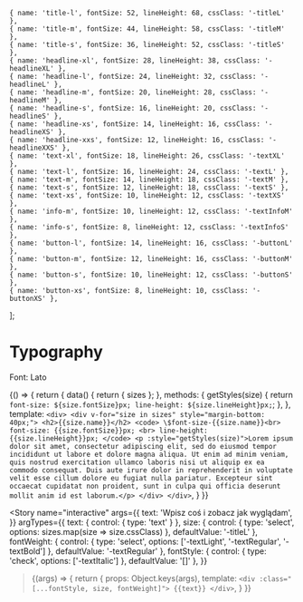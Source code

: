 

    { name: 'title-l', fontSize: 52, lineHeight: 68, cssClass: '-titleL' },
    { name: 'title-m', fontSize: 44, lineHeight: 58, cssClass: '-titleM' },
    { name: 'title-s', fontSize: 36, lineHeight: 52, cssClass: '-titleS' },
    { name: 'headline-xl', fontSize: 28, lineHeight: 38, cssClass: '-headlineXL' },
    { name: 'headline-l', fontSize: 24, lineHeight: 32, cssClass: '-headlineL' },
    { name: 'headline-m', fontSize: 20, lineHeight: 28, cssClass: '-headlineM' },
    { name: 'headline-s', fontSize: 16, lineHeight: 20, cssClass: '-headlineS' },
    { name: 'headline-xs', fontSize: 14, lineHeight: 16, cssClass: '-headlineXS' },
    { name: 'headline-xxs', fontSize: 12, lineHeight: 16, cssClass: '-headlineXXS' },
    { name: 'text-xl', fontSize: 18, lineHeight: 26, cssClass: '-textXL' },
    { name: 'text-l', fontSize: 16, lineHeight: 24, cssClass: '-textL' },
    { name: 'text-m', fontSize: 14, lineHeight: 18, cssClass: '-textM' },
    { name: 'text-s', fontSize: 12, lineHeight: 18, cssClass: '-textS' },
    { name: 'text-xs', fontSize: 10, lineHeight: 12, cssClass: '-textXS' },
    { name: 'info-m', fontSize: 10, lineHeight: 12, cssClass: '-textInfoM' },
    { name: 'info-s', fontSize: 8, lineHeight: 12, cssClass: '-textInfoS' },
    { name: 'button-l', fontSize: 14, lineHeight: 16, cssClass: '-buttonL' },
    { name: 'button-m', fontSize: 12, lineHeight: 16, cssClass: '-buttonM' },
    { name: 'button-s', fontSize: 10, lineHeight: 12, cssClass: '-buttonS' },
    { name: 'button-xs', fontSize: 8, lineHeight: 10, cssClass: '-buttonXS' },
];

<Meta title='basics/Typograpy' />

# Typography

Font: Lato


<Story name="font sizes">{() => {
    return {
        data() {
            return { sizes };
        },
        methods: {
            getStyles(size) {
                return `font-size: ${size.fontSize}px; line-height: ${size.lineHeight}px;`;
            },
        },
        template: `
            <div>
                <div v-for="size in sizes" style="margin-bottom: 40px;">
                    <h2>{{size.name}}</h2>
                    <code>
                        \$font-size-{{size.name}}<br>
                        font-size: {{size.fontSize}}px; <br>
                        line-height: {{size.lineHeight}}px;
                    </code>
                    <p :style="getStyles(size)">Lorem ipsum dolor sit amet, consectetur adipiscing elit, sed do eiusmod tempor incididunt ut labore et dolore magna aliqua. Ut enim ad minim veniam, quis nostrud exercitation ullamco laboris nisi ut aliquip ex ea commodo consequat. Duis aute irure dolor in reprehenderit in voluptate velit esse cillum dolore eu fugiat nulla pariatur. Excepteur sint occaecat cupidatat non proident, sunt in culpa qui officia deserunt mollit anim id est laborum.</p>
                </div>
            </div>
        `,
    }
}}</Story>


<Story name="interactive"
       args={{
           text: 'Wpisz coś i zobacz jak wyglądam',
       }}
       argTypes={{
           text: { control: { type: 'text' } },
           size: { control: { type: 'select', options: sizes.map(size => size.cssClass) }, defaultValue: '-titleL' },
           fontWeight: { control: { type: 'select', options: ['-textLight', '-textRegular', '-textBold']  }, defaultValue: '-textRegular' },
           fontStyle: { control: { type: 'check', options: ['-textItalic']  }, defaultValue: '[]' },
       }}
>{(args) => {
    return {
        props: Object.keys(args),
        template: `
            <div :class="[...fontStyle, size, fontWeight]">
                {{text}}
            </div>
        `,
    }
}}</Story>
